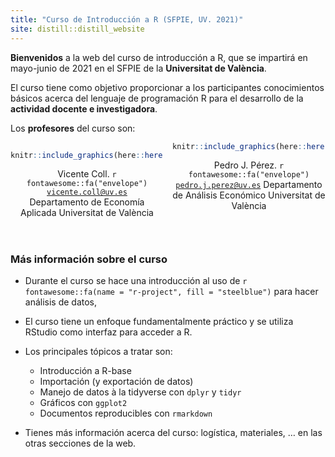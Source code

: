 ```yaml
---
title: "Curso de Introducción a R (SFPIE, UV. 2021)"
site: distill::distill_website
---
```


<style>
.col2 {
    columns: 2 200px;         /* number of columns and width in pixels*/
    -webkit-columns: 2 200px; /* chrome, safari */
    -moz-columns: 2 200px;    /* firefox */
  }
.col3 {
    columns: 3 100px;
    -webkit-columns: 3 100px;
    -moz-columns: 3 100px;
  }  
</style>


**Bienvenidos**  a la web del curso de introducción a R, que se impartirá en mayo-junio de 2021 en el SFPIE de la **Universitat de València**. 

El curso tiene como objetivo proporcionar a los participantes conocimientos básicos acerca del lenguaje de programación R para el desarrollo de la **actividad docente e investigadora**.


Los **profesores** del curso son:


<div class="col2">

```r
knitr::include_graphics(here::here("imagenes", "Vicente_Coll2_a.png") ) 
```
<center>
Vicente Coll. `r fontawesome::fa("envelope")` [`vicente.coll@uv.es`](mailto:vicente.coll@uv.es)  
Departamento de Economía Aplicada
Universitat de València
</center>

```r
knitr::include_graphics(here::here("imagenes", "foto_pjp_redondeada.png") ) 
```

<center>
Pedro J. Pérez. `r fontawesome::fa("envelope")` [`pedro.j.perez@uv.es`](mailto:pedro.j.perez@uv.es)
Departamento de Análisis Económico
Universitat de València
</center>
</div>

<br>

### Más información sobre el curso

- Durante el curso se hace una introducción al uso de `r fontawesome::fa(name = "r-project", fill = "steelblue")` para hacer análisis de datos,

- El curso tiene un enfoque fundamentalmente práctico y se utiliza RStudio como interfaz para acceder a R. 

- Los principales tópicos a tratar son:  

  - Introducción a R-base  
  - Importación (y exportación de datos)  
  - Manejo de datos à la tidyverse con `dplyr` y `tidyr`  
  - Gráficos con `ggplot2`  
  - Documentos reproducibles con `rmarkdown`  


- Tienes más información acerca del curso: logística, materiales, ... en las otras secciones de la web.
